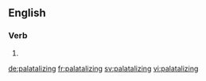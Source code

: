 ==English==

===Verb===
{{head|en}}

# {{present participle of|palatalize|lang=en}}

[[de:palatalizing]]
[[fr:palatalizing]]
[[sv:palatalizing]]
[[vi:palatalizing]]